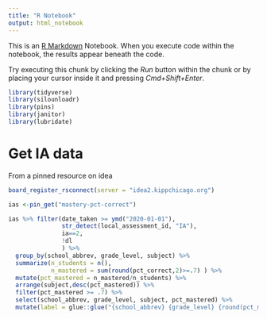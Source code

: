 ```yaml
---
title: "R Notebook"
output: html_notebook
---
```


This is an [R Markdown](http://rmarkdown.rstudio.com) Notebook. When you execute code within the notebook, the results appear beneath the code. 

Try executing this chunk by clicking the *Run* button within the chunk or by placing your cursor inside it and pressing *Cmd+Shift+Enter*. 

```r
library(tidyverse)
library(silounloadr)
library(pins)
library(janitor)
library(lubridate)
```

# Get IA data 
From a pinned resource on idea

```r
board_register_rsconnect(server = "idea2.kippchicago.org")

ias <-pin_get("mastery-pct-correct")

ias %>% filter(date_taken >= ymd("2020-01-01"),
               str_detect(local_assessment_id, "IA"),
               ia==2,
               !dl
               ) %>%
  group_by(school_abbrev, grade_level, subject) %>%
  summarize(n_students = n(),
            n_mastered = sum(round(pct_correct,2)>=.7) ) %>%
  mutate(pct_mastered = n_mastered/n_students) %>%
  arrange(subject,desc(pct_mastered)) %>%
  filter(pct_mastered >= .7) %>%
  select(school_abbrev, grade_level, subject, pct_mastered) %>%
  mutate(label = glue::glue("{school_abbrev} {grade_level} {round(pct_mastered*100)}%"))


```

